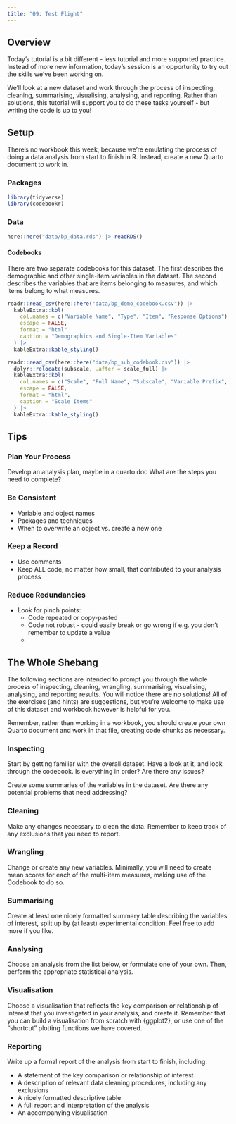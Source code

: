```yaml
---
title: "09: Test Flight"
---
```


## Overview

Today's tutorial is a bit different - less tutorial and more supported practice. Instead of more new information, today's session is an opportunity to try out the skills we've been working on.

We'll look at a new dataset and work through the process of inspecting, cleaning, summarising, visualising, analysing, and reporting. Rather than solutions, this tutorial will support you to do these tasks yourself - but writing the code is up to you!

## Setup

There's no workbook this week, because we're emulating the process of doing a data analysis from start to finish in R. Instead, create a new Quarto document to work in.

### Packages

```r
library(tidyverse)
library(codebookr)
```


### Data

```r
here::here("data/bp_data.rds") |> readRDS()
```

#### Codebooks

There are two separate codebooks for this dataset. The first describes the demographic and other single-item variables in the dataset. The second describes the variables that are items belonging to measures, and which items belong to what measures.

```r
readr::read_csv(here::here("data/bp_demo_codebook.csv")) |> 
  kableExtra::kbl(
    col.names = c("Variable Name", "Type", "Item", "Response Options"),
    escape = FALSE,
    format = "html"
    caption = "Demographics and Single-Item Variables"
  ) |> 
  kableExtra::kable_styling()
```

```r
readr::read_csv(here::here("data/bp_sub_codebook.csv")) |> 
  dplyr::relocate(subscale, .after = scale_full) |> 
  kableExtra::kbl(
    col.names = c("Scale", "Full Name", "Subscale", "Variable Prefix", "Item Numbers", "Items", "Response Scale"),
    escape = FALSE,
    format = "html",
    caption = "Scale Items"
  ) |> 
  kableExtra::kable_styling()
```


## Tips

### Plan Your Process

Develop an analysis plan, maybe in a quarto doc What are the steps you need to complete?

### Be Consistent

-   Variable and object names
-   Packages and techniques
-   When to overwrite an object vs. create a new one

### Keep a Record

-   Use comments
-   Keep ALL code, no matter how small, that contributed to your analysis process

### 

### Reduce Redundancies

-   Look for pinch points:
    -   Code repeated or copy-pasted
    -   Code not robust - could easily break or go wrong if e.g. you don't remember to update a value
    -   
    
## The Whole Shebang

The following sections are intended to prompt you through the whole process of inspecting, cleaning, wrangling, summarising, visualising, analysing, and reporting results. You will notice there are no solutions! All of the exercises (and hints) are suggestions, but you're welcome to make use of this dataset and workbook however is helpful for you.

Remember, rather than working in a workbook, you should create your own Quarto document and work in that file, creating code chunks as necessary.

### Inspecting

Start by getting familiar with the overall dataset. Have a look at it, and look through the codebook. Is everything in order? Are there any issues?

Create some summaries of the variables in the dataset. Are there any potential problems that need addressing?

### Cleaning

Make any changes necessary to clean the data. Remember to keep track of any exclusions that you need to report.

### Wrangling

Change or create any new variables. Minimally, you will need to create mean scores for each of the multi-item measures, making use of the Codebook to do so.

### Summarising

Create at least one nicely formatted summary table describing the variables of interest, split up by (at least) experimental condition. Feel free to add more if you like.

### Analysing

Choose an analysis from the list below, or formulate one of your own. Then, perform the appropriate statistical analysis.


### Visualisation

Choose a visualisation that reflects the key comparison or relationship of interest that you investigated in your analysis, and create it. Remember that you can build a visualisation from scratch with {ggplot2}, or use one of the "shortcut" plotting functions we have covered.

### Reporting

Write up a formal report of the analysis from start to finish, including:

- A statement of the key comparison or relationship of interest
- A description of relevant data cleaning procedures, including any exclusions
- A nicely formatted descriptive table
- A full report and interpretation of the analysis
- An accompanying visualisation

